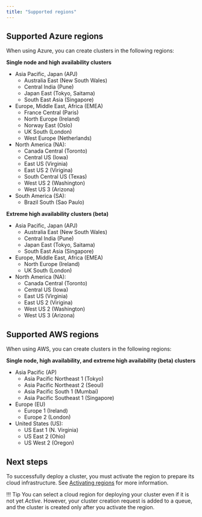 ```yaml
---
title: "Supported regions"
---
```


## Supported Azure regions 

When using Azure, you can create clusters in the following regions:

**Single node and high availability clusters**

- Asia Pacific, Japan (APJ)
  - Australia East (New South Wales)
  - Central India (Pune)
  - Japan East (Tokyo, Saitama)
  - South East Asia (Singapore)
- Europe, Middle East, Africa (EMEA)
  - France Central (Paris)
  - North Europe (Ireland)
  - Norway East (Oslo)
  - UK South (London)
  - West Europe (Netherlands)
- North America (NA):
  - Canada Central (Toronto)
  - Central US (Iowa)
  - East US (Virginia)
  - East US 2 (Virigina)
  - South Central US (Texas)
  - West US 2 (Washington)
  - West US 3 (Arizona)
- South America (SA):
  - Brazil South (Sao Paulo)

**Extreme high availability clusters (beta)** 

- Asia Pacific, Japan (APJ)
  - Australia East (New South Wales)
  - Central India (Pune)
  - Japan East (Tokyo, Saitama)
  - South East Asia (Singapore)
- Europe, Middle East, Africa (EMEA)
  - North Europe (Ireland)
  - UK South (London)
- North America (NA):
  - Canada Central (Toronto)
  - Central US (Iowa)
  - East US (Virginia)
  - East US 2 (Virigina)
  - West US 2 (Washington)
  - West US 3 (Arizona)

## Supported AWS regions 

When using AWS, you can create clusters in the following regions:

**Single node, high availability, and extreme high availability (beta) clusters**

- Asia Pacific (AP)
  - Asia Pacific Northeast 1 (Tokyo)
  - Asia Pacific Northeast 2 (Seoul)
  - Asia Pacific South 1 (Mumbai)
  - Asia Pacific Southeast 1 (Singapore)
- Europe (EU)
  - Europe 1 (Ireland)
  - Europe 2 (London)
- United States (US):
  - US East 1 (N. Virginia)
  - US East 2 (Ohio)
  - US West 2 (Oregon)

## Next steps

To successfully deploy a cluster, you must activate the region to prepare its cloud infrastructure. See [Activating regions](/biganimal/latest/getting_started/activating_regions) for more information.

!!! Tip
    You can select a cloud region for deploying your cluster even if it is not yet *Active*. However, your cluster creation request is added to a queue, and the cluster is created only after you activate the region. 